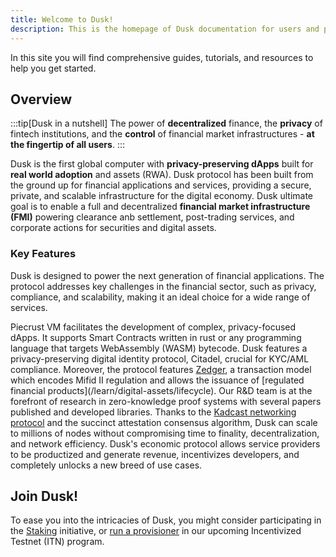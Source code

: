 ```yaml
---
title: Welcome to Dusk!
description: This is the homepage of Dusk documentation for users and provisioner runners.
---
```


In this site you will find comprehensive guides, tutorials, and resources to help you get started.

## Overview

:::tip[Dusk in a nutshell]
The power of **decentralized** finance, the **privacy** of fintech institutions, and the **control** of financial market infrastructures - **at the fingertip of all users**.
:::

Dusk is the first global computer with **privacy-preserving dApps** built for **real world adoption** and assets (RWA). Dusk protocol has been built from the ground up for financial applications and services, providing a secure, private, and scalable infrastructure for the digital economy. Dusk ultimate goal is to enable a full and decentralized **financial market infrastructure (FMI)** powering clearance anb settlement, post-trading services, and corporate actions for securities and digital assets.

### Key Features

Dusk is designed to power the next generation of financial applications. The protocol addresses key challenges in the financial sector, such as privacy, compliance, and scalability, making it an ideal choice for a wide range of services.

<CardGrid stagger>
    <Card title="Privacy-Preserving Smart Contracts">
Piecrust VM facilitates the development of complex, privacy-focused dApps. It supports Smart Contracts written in rust or any programming language that targets WebAssembly (WASM) bytecode.
        <LinkCard title="Piecrust: ZK-Friendly VM" href="/getting-started/vm/piecrust"/>
    </Card>
    <Card title="Compliance">
        Dusk features a privacy-preserving digital identity protocol, Citadel, crucial for KYC/AML compliance. Moreover, the protocol features 
        <a href="https://dusk.network/news/why-we-need-phoenix-and-zedger">Zedger</a>, a transaction model which encodes Mifid II regulation and allows the issuance of [regulated financial products](/learn/digital-assets/lifecycle).
        <LinkCard title="Digital Identity Protocol" href="/getting-started/digital-identity/protocol"/>
    </Card>
    <Card title="Cryptography Empowerment">
        Our R&D team is at the forefront of research in zero-knowledge proof systems with several papers published and developed libraries.
        <LinkCard title="Publications and Research" href="/learn/dusk-protocol/additional-resources"/>
    </Card>
    <Card title="Finality and Scalability">
    Thanks to the <a href="">Kadcast networking protocol</a> and the succinct attestation consensus algorithm, Dusk can scale to millions of nodes without compromising time to finality, decentralization, and network efficiency.
        <LinkCard title="Succinct Attestation Consensus" href="/learn/economic-information/succinct-attestation"/>
    </Card>
    <Card title="Economic Soundness">
Dusk's economic protocol allows service providers to be productized and generate revenue, incentivizes developers, and completely unlocks a new breed of use cases.
        <LinkCard title="Economic Protocol" href="/learn/economic-information/economic-protocol"/>
    </Card>
</CardGrid>

## Join Dusk!

To ease you into the intricacies of Dusk, you might consider participating in the [Staking](/itn/erc20-staking) initiative, or [run a provisioner](/getting-started/node-setup/overview) in our upcoming Incentivized Testnet (ITN) program. 

